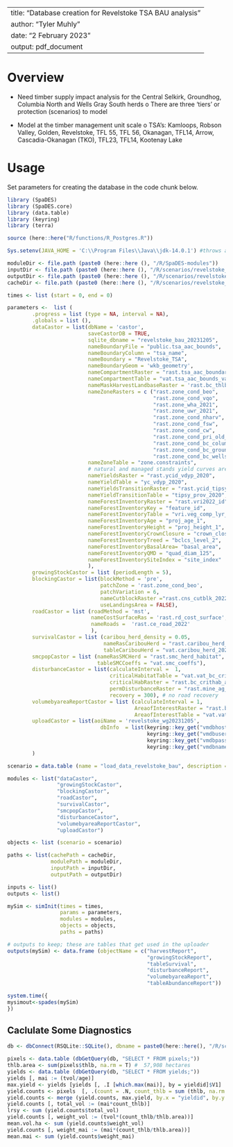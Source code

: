 <!--
Copyright 2020 Province of British Columbia
 
Licensed under the Apache License, Version 2.0 (the "License");
you may not use this file except in compliance with the License.
You may obtain a copy of the License at
 
http://www.apache.org/licenses/LICENSE-2.0
 
Unless required by applicable law or agreed to in writing, software distributed under the License is distributed on an "AS IS" BASIS,
WITHOUT WARRANTIES OR CONDITIONS OF ANY KIND, either express or implied.
See the License for the specific language governing permissions and limitations under the License.-->

---
title: "Database creation for Revelstoke TSA BAU analysis"
author: "Tyler Muhly"
date: "2 February 2023"
output: pdf_document
---

# Overview
-	Need timber supply impact analysis for the Central Selkirk, Groundhog, Columbia North and Wells Gray South herds
o	There are three ‘tiers’ or protection (scenarios) to model

-	Model at the timber management unit scale
o	TSA’s: Kamloops, Robson Valley, Golden, Revelstoke, TFL 55, TFL 56, Okanagan, TFL14, Arrow, Cascadia-Okanagan (TKO), TFL23, TFL14, Kootenay Lake



# Usage
Set parameters for creating the database in the code chunk below.

```r
library (SpaDES)
library (SpaDES.core)
library (data.table)
library (keyring)
library (terra)

source (here::here("R/functions/R_Postgres.R"))

Sys.setenv(JAVA_HOME = 'C:\\Program Files\\Java\\jdk-14.0.1') #throws an error if pointing to different version of java (i.e., 32 vs 64 bit)

moduleDir <- file.path (paste0 (here::here (), "/R/SpaDES-modules"))
inputDir <- file.path (paste0 (here::here (), "/R/scenarios/revelstoke_wg/inputs")) %>% reproducible::checkPath (create = TRUE)
outputDir <- file.path (paste0 (here::here (), "/R/scenarios/revelstoke_wg/outputs")) %>% reproducible::checkPath (create = TRUE)
cacheDir <- file.path (paste0 (here::here (), "/R/scenarios/revelstoke_wg"))

times <- list (start = 0, end = 0)

parameters <-  list (
        .progress = list (type = NA, interval = NA),
        .globals = list (),
        dataCastor = list(dbName = 'castor',
                          saveCastorDB = TRUE,
                          sqlite_dbname = "revelstoke_bau_20231205", 
                          nameBoundaryFile = "public.tsa_aac_bounds", 
                          nameBoundaryColumn = "tsa_name", 
                          nameBoundary = "Revelstoke_TSA", 
                          nameBoundaryGeom = 'wkb_geometry',
                          nameCompartmentRaster = "rast.tsa_aac_boundary", 
                          nameCompartmentTable = "vat.tsa_aac_bounds_vat", 
                          nameMaskHarvestLandbaseRaster = 'rast.bc_thlb2022', 
                          nameZoneRasters = c ("rast.zone_cond_beo", 
                                               "rast.zone_cond_vqo", 
                                               "rast.zone_wha_2021", 
                                               "rast.zone_uwr_2021",  
                                               "rast.zone_cond_nharv", 
                                               "rast.zone_cond_fsw", 
                                               "rast.zone_cond_cw",
                                               "rast.zone_cond_pri_old_deferral",
                                               "rast.zone_cond_bc_columbia_north_crithab",
                                               "rast.zone_cond_bc_groundhog_crithab",
                                               "rast.zone_cond_bc_wells_gray_south_crithab"),
                          nameZoneTable = "zone.constraints", 
                          # natural and managed stands yield curves are the same    
                          nameYieldsRaster = "rast.ycid_vdyp_2020", 
                          nameYieldTable = "yc_vdyp_2020", 
                          nameYieldsTransitionRaster = "rast.ycid_tipsy_prov_2020", 
                          nameYieldTransitionTable = "tipsy_prov_2020",  
                          nameForestInventoryRaster = "rast.vri2022_id", 
                          nameForestInventoryKey = "feature_id", 
                          nameForestInventoryTable = "vri.veg_comp_lyr_r1_poly2022",
                          nameForestInventoryAge = "proj_age_1",  
                          nameForestInventoryHeight = "proj_height_1",
                          nameForestInventoryCrownClosure = "crown_closure",                             
                          nameForestInventoryTreed = "bclcs_level_2",
                          nameForestInventoryBasalArea= "basal_area",
                          nameForestInventoryQMD = "quad_diam_125",
                          nameForestInventorySiteIndex = "site_index" 
                          ),
        growingStockCastor = list (periodLength = 5),
        blockingCastor = list(blockMethod = 'pre', 
                              patchZone = 'rast.zone_cond_beo',
                              patchVariation = 6,
                              nameCutblockRaster ="rast.cns_cutblk_2022",
                              useLandingsArea = FALSE),
        roadCastor = list (roadMethod = 'mst',
                           nameCostSurfaceRas = 'rast.rd_cost_surface',
                           nameRoads =  'rast.ce_road_2022'
                           ),
        survivalCastor = list (caribou_herd_density = 0.05, 
                               nameRasCaribouHerd = "rast.caribou_herd_20220725", 
                               tableCaribouHerd = "vat.caribou_herd_20220725"),
        smcpopCastor = list (nameRasSMCHerd = "rast.smc_herd_habitat", 
                             tableSMCCoeffs = "vat.smc_coeffs"),
        disturbanceCastor = list(calculateInterval =  1, 
                                 criticalHabitatTable = "vat.vat_bc_crithab_and_herd",
                                 criticalHabRaster = "rast.bc_crithab_and_herd",
                                 permDisturbanceRaster = "rast.mine_ag_wind_rail",
                                 recovery = 300), # no road recovery
        volumebyareaReportCastor = list (calculateInterval = 1,
                                         AreaofInterestRaster = "rast.bc_crithab_and_herd",
                                         AreaofInterestTable = "vat.vat_bc_crithab_and_herd"),
        uploadCastor = list(aoiName = 'revelstoke_wg20231205',
                              dbInfo  = list(keyring::key_get("vmdbhost", keyring="postgreSQL"),
                                             keyring::key_get("vmdbuser", keyring="postgreSQL"),
                                             keyring::key_get("vmdbpass", keyring="postgreSQL"), 
                                             keyring::key_get("vmdbname", keyring="postgreSQL")))
        )

scenario = data.table (name = "load_data_revelstoke_bau", description = "dataCastor output for Revelstoke TSA BAU")

modules <- list("dataCastor",
                "growingStockCastor",
                "blockingCastor", 
                "roadCastor",
                "survivalCastor",
                "smcpopCastor",
                "disturbanceCastor",
                "volumebyareaReportCastor",
                "uploadCastor")

objects <- list (scenario = scenario)

paths <- list(cachePath = cacheDir,
              modulePath = moduleDir,
              inputPath = inputDir,
              outputPath = outputDir)

inputs <- list()
outputs <- list()

mySim <- simInit(times = times, 
                 params = parameters, 
                 modules = modules,
                 objects = objects,
                 paths = paths)

# outputs to keep; these are tables that get used in the uploader
outputs(mySim) <- data.frame (objectName = c("harvestReport",
                                             "growingStockReport",
                                             "tableSurvival",
                                             "disturbanceReport",
                                             "volumebyareaReport",
                                             "tableAbundanceReport"))

system.time({
mysimout<-spades(mySim)
})

```


## Caclulate Some Diagnostics

```r

db <- dbConnect(RSQLite::SQLite(), dbname = paste0(here::here(), "/R/scenarios/revelstoke_complex/revelstoke_bau_20230203_castordb.sqlite"))

pixels <- data.table (dbGetQuery(db, "SELECT * FROM pixels;"))
thlb.area <- sum(pixels$thlb, na.rm = T) #  57,908 hectares
yields <- data.table (dbGetQuery(db, "SELECT * FROM yields;"))
yields [, mai := (tvol/age)]
max.yield <- yields [yields [, .I [which.max(mai)], by = yieldid]$V1]
yield.counts <- pixels  [, .(count = .N, count_thlb = sum (thlb, na.rm = T)), by = yieldid]
yield.counts <- merge (yield.counts, max.yield, by.x = "yieldid", by.y = "yieldid")
yield.counts [, total_vol := (mai*count_thlb)]
lrsy <- sum (yield.counts$total_vol)
yield.counts [, weight_vol := (tvol*(count_thlb/thlb.area))]
mean.vol.ha <- sum (yield.counts$weight_vol)
yield.counts [, weight_mai := (mai*(count_thlb/thlb.area))]
mean.mai <- sum (yield.counts$weight_mai)

```




